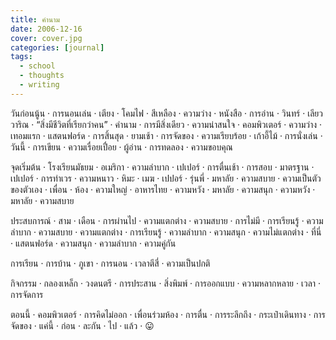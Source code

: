 ```yaml
---
title: คำนาม
date: 2006-12-16
cover: cover.jpg
categories: [journal]
tags:
  - school
  - thoughts
  - writing
---
```


วันก่อนนู้น · การนอนเล่น · เตียง · โคมไฟ · สีเหลือง · ความว่าง · หนังสือ · การอ่าน · วินทร์ · เลียววาริณ · “สิ่งมีชีวิตที่เรียกว่าคน” · คำนาม · การมีสิ่งเดียว · ความน่าสนใจ · คอมพิวเตอร์ · ความว่าง · เทอมแรก · แสตนฟอร์ด · การสิ้นสุด · ยามเช้า · การจัดของ · ความเรียบร้อย · เก้าอี้ไม้ · การนั่งเล่น · วันนี้ · การเขียน · ความเรื่อยเปื่อย · ผู้อ่าน · การทดลอง · ความขอบคุณ

จุดเริ่มต้น · โรงเรียนมัธยม · อเมริกา · ความลำบาก · เปเปอร์ · การตื่นเช้า · การสอบ · มาตรฐาน · เปเปอร์ · การทำเวร · ความหนาว · หิมะ · เมฆ · เปปอร์ · รุ่นพี่ · มหาลัย · ความสบาย · ความเป็นตัวของตัวเอง · เพื่อน · ห้อง · ความใหญ่ · อาหารไทย · ความหวัง · มหาลัย · ความสนุก · ความหวัง · มหาลัย · ความสบาย

ประสบการณ์ · สาม · เดือน · การผ่านไป · ความแตกต่าง · ความสบาย · การไม่มี · การเรียนรู้ · ความลำบาก · ความสบาย · ความแตกต่าง · การเรียนรู้ · ความลำบาก · ความสนุก · ความไม่แตกต่าง · ที่นี่ · แสตนฟอร์ด · ความสนุก · ความลำบาก · ความคู่กัน

การเรียน · การบ้าน · ภูเขา · การนอน · เวลาตีสี่ · ความเป็นปกติ

กิจกรรม · กลองเหล็ก · วงดนตรี · การประสาน · สิ่งพิมพ์ · การออกแบบ · ความหลากหลาย · เวลา · การจัดการ

ตอนนี้ · คอมพิวเตอร์ · การคิดไม่ออก · เพื่อนร่วมห้อง · การตื่น · การระลึกถึง · กระเป๋าเดินทาง · การจัดของ · แค่นี้ · ก่อน · ละกัน · ไป · แล้ว · 😛